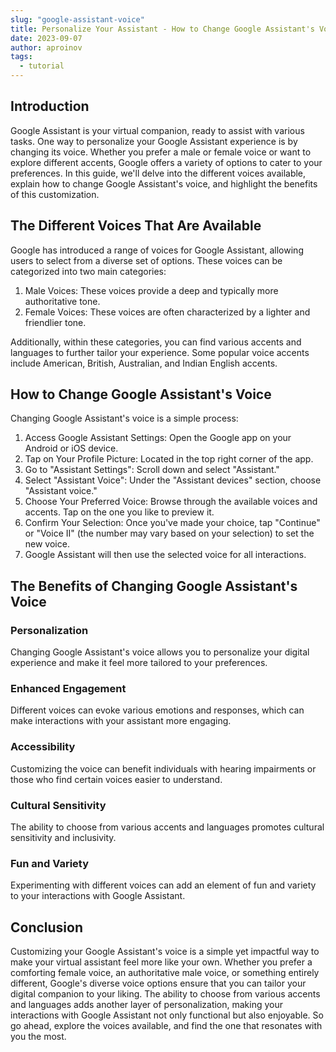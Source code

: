 ---
slug: "google-assistant-voice"
title: Personalize Your Assistant - How to Change Google Assistant's Voice
date: 2023-09-07
author: aproinov
tags:
  - tutorial
---

## Introduction

Google Assistant is your virtual companion, ready to assist with various tasks. One way to personalize your Google Assistant experience is by changing its voice. Whether you prefer a male or female voice or want to explore different accents, Google offers a variety of options to cater to your preferences. In this guide, we'll delve into the different voices available, explain how to change Google Assistant's voice, and highlight the benefits of this customization.

## The Different Voices That Are Available

Google has introduced a range of voices for Google Assistant, allowing users to select from a diverse set of options. These voices can be categorized into two main categories:

1. Male Voices: These voices provide a deep and typically more authoritative tone.
2. Female Voices: These voices are often characterized by a lighter and friendlier tone.

Additionally, within these categories, you can find various accents and languages to further tailor your experience. Some popular voice accents include American, British, Australian, and Indian English accents.

## How to Change Google Assistant's Voice

Changing Google Assistant's voice is a simple process:

1. Access Google Assistant Settings: Open the Google app on your Android or iOS device.
2. Tap on Your Profile Picture: Located in the top right corner of the app.
3. Go to "Assistant Settings": Scroll down and select "Assistant."
4. Select "Assistant Voice": Under the "Assistant devices" section, choose "Assistant voice."
5. Choose Your Preferred Voice: Browse through the available voices and accents. Tap on the one you like to preview it.
6. Confirm Your Selection: Once you've made your choice, tap "Continue" or "Voice II" (the number may vary based on your selection) to set the new voice.
7. Google Assistant will then use the selected voice for all interactions.

## The Benefits of Changing Google Assistant's Voice

### Personalization

Changing Google Assistant's voice allows you to personalize your digital experience and make it feel more tailored to your preferences.

### Enhanced Engagement

Different voices can evoke various emotions and responses, which can make interactions with your assistant more engaging.

### Accessibility

Customizing the voice can benefit individuals with hearing impairments or those who find certain voices easier to understand.

### Cultural Sensitivity

The ability to choose from various accents and languages promotes cultural sensitivity and inclusivity.

### Fun and Variety

Experimenting with different voices can add an element of fun and variety to your interactions with Google Assistant.

## Conclusion

Customizing your Google Assistant's voice is a simple yet impactful way to make your virtual assistant feel more like your own. Whether you prefer a comforting female voice, an authoritative male voice, or something entirely different, Google's diverse voice options ensure that you can tailor your digital companion to your liking. The ability to choose from various accents and languages adds another layer of personalization, making your interactions with Google Assistant not only functional but also enjoyable. So go ahead, explore the voices available, and find the one that resonates with you the most.